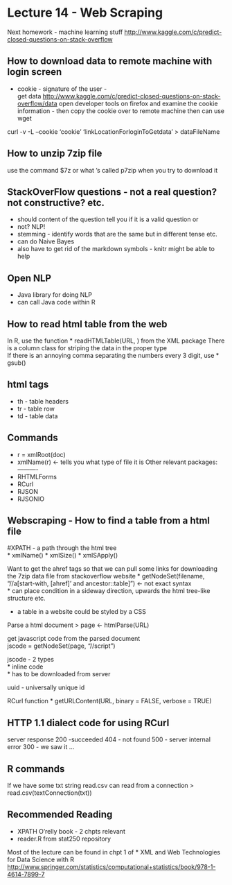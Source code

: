 Lecture 14  - Web Scraping 
=========
Next homework - machine learning stuff 
<http://www.kaggle.com/c/predict-closed-questions-on-stack-overflow>

How to download data to remote machine with login screen
-----------------
* cookie - signature of the user -   
get data
<http://www.kaggle.com/c/predict-closed-questions-on-stack-overflow/data>
open developer tools on firefox and examine the cookie information - then
copy the cookie over to remote machine then can use wget 

curl -v -L --cookie 'cookie' 'linkLocationForloginToGetdata' > dataFileName

How to unzip 7zip file
-----------
use the command 
	$7z 
or what 's called p7zip when you try to download it 

StackOverFlow questions - not a real question? not constructive? etc.  
-------
* should content of the question tell you if it is a valid question or
* not? NLP! 
* stemming - identify words that are the same but in different tense etc.
* can do Naive Bayes 
* also have to get rid of the markdown symbols - knitr might be able to help 

Open NLP
------
* Java library for doing NLP
* can call Java code within R 

How to read html table from the web
-------
In R, use the function 
* readHTMLTable(URL, ) from the XML package 
There is a column class for striping the data in the proper type  
If there is an annoying comma separating the numbers every 3 digit, 
use 
* gsub() 

html tags 
-------
* th - table headers 
* tr - table row 
* td - table data 

Commands 
--------
* r = xmlRoot(doc)
* xmlName(r) <- tells you what type of file it is 
Other relevant packages: 
----------
* RHTMLForms 
* RCurl 
* RJSON
* RJSONIO

Webscraping - How to find a table from a html file 
-------
  #XPATH - a path through the html tree  
* xmlName()
* xmlSize()
* xmlSApply()

Want to get the ahref tags so that we can pull some links for downloading
the 7zip data file from stackoverflow website
* getNodeSet(filename, "//a[start-with, [ahref]' and ancestor::table]") <- not exact syntax  
* can place condition in a sideway direction, upwards the html tree-like
structure etc. 

* a table in a website could be styled by a CSS 

Parse a html document 
> page <- htmlParse(URL)

get javascript code from the parsed document  
jscode = getNodeSet(page, "//script")

jscode - 2 types  
* inline code  
* has to be downloaded from server 

uuid - universally unique id 

RCurl function 
* getURLContent(URL, binary = FALSE, verbose = TRUE)


HTTP 1.1 dialect code for using RCurl
-----
server response 
200 -succeeded
404 - not found 
500 - server internal error 
300 - we saw it ...


R commands 
----------
If we have some txt string read.csv can read from a connection 
> read.csv(textConnection(txt))

Recommended Reading
-------
* XPATH O'relly book - 2 chpts relevant
* reader.R from stat250 repository 

Most of the lecture can be found in chpt 1 of 
* XML and Web Technologies for Data Science with R
<http://www.springer.com/statistics/computational+statistics/book/978-1-4614-7899-7>
